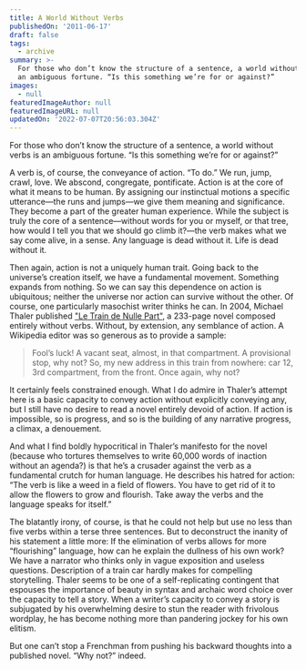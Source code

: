 ```yaml
---
title: A World Without Verbs
publishedOn: '2011-06-17'
draft: false
tags:
  - archive
summary: >-
  For those who don’t know the structure of a sentence, a world without verbs is
  an ambiguous fortune. “Is this something we’re for or against?”
images:
  - null
featuredImageAuthor: null
featuredImageURL: null
updatedOn: '2022-07-07T20:56:03.304Z'
---
```


For those who don’t know the structure of a sentence, a world without verbs is an ambiguous fortune. “Is this something
we’re for or against?”

A verb is, of course, the conveyance of action. “To do.” We run, jump, crawl, love. We abscond, congregate, pontificate.
Action is at the core of what it means to be human. By assigning our instinctual motions a specific utterance—the runs
and jumps—we give them meaning and significance. They become a part of the greater human experience. While the subject
is truly the core of a sentence—without words for you or myself, or that tree, how would I tell you that we should go
climb it?—the verb makes what we say come alive, in a sense. Any language is dead without it. Life is dead without it.

Then again, action is not a uniquely human trait. Going back to the universe’s creation itself, we have a fundamental
movement. Something expands from nothing. So we can say this dependence on action is ubiquitous; neither the universe
nor action can survive without the other. Of course, one particularly masochist writer thinks he can. In 2004, Michael
Thaler published ["Le Train de Nulle Part"](http://en.wikipedia.org/wiki/Le_Train_de_Nulle_Part), a 233-page novel
composed entirely without verbs. Without, by extension, any semblance of action. A Wikipedia editor was so generous as
to provide a sample:

> Fool’s luck! A vacant seat, almost, in that compartment. A provisional stop, why not? So, my new address in this train
> from nowhere: car 12, 3rd compartment, from the front. Once again, why not?

It certainly feels constrained enough. What I do admire in Thaler’s attempt here is a basic capacity to convey action
without explicitly conveying any, but I still have no desire to read a novel entirely devoid of action. If action is
impossible, so is progress, and so is the building of any narrative progress, a climax, a denouement.

And what I find boldly hypocritical in Thaler’s manifesto for the novel (because who tortures themselves to write 60,000
words of inaction without an agenda?) is that he’s a crusader against the verb as a fundamental crutch for human
language. He describes his hatred for action: “The verb is like a weed in a field of flowers. You have to get rid of it
to allow the flowers to grow and flourish. Take away the verbs and the language speaks for itself.”

The blatantly irony, of course, is that he could not help but use no less than five verbs within a terse three
sentences. But to deconstruct the inanity of his statement a little more: If the elimination of verbs allows for more
“flourishing” language, how can he explain the dullness of his own work? We have a narrator who thinks only in vague
exposition and useless questions. Description of a train car hardly makes for compelling storytelling. Thaler seems to
be one of a self-replicating contingent that espouses the importance of beauty in syntax and archaic word choice over
the capacity to tell a story. When a writer’s capacity to convey a story is subjugated by his overwhelming desire to
stun the reader with frivolous wordplay, he has become nothing more than pandering jockey for his own elitism.

But one can’t stop a Frenchman from pushing his backward thoughts into a published novel. “Why not?” indeed.
